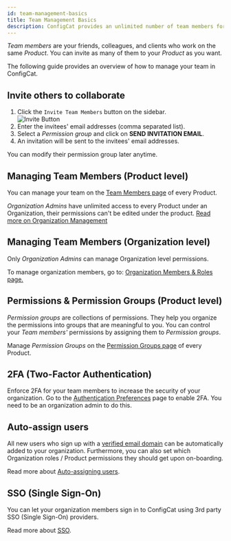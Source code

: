 ```yaml
---
id: team-management-basics
title: Team Management Basics
description: ConfigCat provides an unlimited number of team members for every subscription plan, even the free one. Here is how to manage your team.
---
```


_Team members_ are your friends, colleagues, and clients who work on the same _Product_. You can invite as many of them to your _Product_ as you want.

The following guide provides an overview of how to manage your team in ConfigCat.

## Invite others to collaborate

1. Click the `Invite Team Members` button on the sidebar.  
   <img src="/docs/assets/invite.png" className="zoomable" alt="Invite Button" />
1. Enter the invitees' email addresses (comma separated list).
1. Select a _Permission group_ and click on **SEND INVITATION EMAIL**.
1. An invitation will be sent to the invitees' email addresses.

You can modify their permission group later anytime.

## Managing Team Members (Product level)

You can manage your team on the <a href="https://app.configcat.com/product/members" target="_blank">Team Members page</a> of every Product.

_Organization Admins_ have unlimited access to every Product under an Organization, their permissions can't be edited under the product. [Read more on Organization Management](../../organization.mdx)

## Managing Team Members (Organization level)

Only _Organization Admins_ can manage Organization level permissions.

To manage organization members, go to:
[Organization Members & Roles page.](https://app.configcat.com/organization/members)

## Permissions & Permission Groups (Product level)

_Permission groups_ are collections of permissions. They help you organize the permissions into groups that are meaningful to you. You can control your _Team members'_ permissions by assigning them to _Permission groups_.

Manage _Permission Groups_ on the [Permission Groups page](https://app.configcat.com/product/permission-groups) of every Product.

## 2FA (Two-Factor Authentication)

Enforce 2FA for your team members to increase the security of your organization. Go to the [Authentication Preferences](https://app.configcat.com/organization/authentication/) page to enable 2FA. You need to be an organization admin to do this.

## Auto-assign users

All new users who sign up with a [verified email domain](domain-verification.mdx) can be automatically added to your organization.
Furthermore, you can also set which Organization roles / Product permissions they should get upon on-boarding.

Read more about [Auto-assigning users](auto-assign-users.mdx).

## SSO (Single Sign-On)

You can let your organization members sign in to ConfigCat using 3rd party SSO (Single Sign-On) providers.

Read more about [SSO](single-sign-on-sso.mdx).
